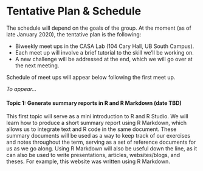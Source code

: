 # Tentative Plan & Schedule {-}


The schedule will depend on the goals of the group. At the moment (as of late January 2020), the tentative plan is the following:

- Biweekly meet ups in the CASA Lab (104 Cary Hall, UB South Campus).
- Each meet up will involve a brief tutorial to the skill we'll be working on.
- A new challenge will be addressed at the end, which we will go over at the next meeting.

Schedule of meet ups will appear below following the first meet up.

*To appear...*

#### Topic 1: Generate summary reports in R and R Markdown (date TBD) {-}
This first topic will serve as a mini introduction to R and R Studio. We will learn how to produce a short summary report using R Markdown, which allows us to integrate text and R code in the same document. These summary documents will be used as a way to keep track of our exercises and notes throughout the term, serving as a set of reference documents for us as we go along. Using R Markdown will also be useful down the line, as it can also be used to write presentations, articles, websites/blogs, and theses. For example, this website was written using R Markdown.
